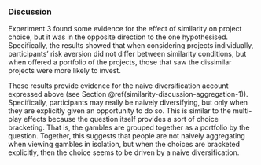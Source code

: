 ### Discussion

Experiment 3 found some evidence for the effect of similarity on project choice,
but it was in the opposite direction to the one hypothesised. Specifically, the
results showed that when considering projects individually, participants' risk
aversion did not differ between similarity conditions, but when offered a
portfolio of the projects, those that saw the dissimilar projects were more
likely to invest.

These results provide evidence for the naive diversification account expressed
above (see Section \@ref(similarity-discussion-aggregation-1)). Specifically,
participants may really be naively diversifying, but only when they are
explicitly given an opportunity to do so. This is similar to the multi-play
effects because the question itself provides a sort of choice bracketing. That
is, the gambles are grouped together as a portfolio by the question. Together,
this suggests that people are not naively aggregating when viewing gambles in
isolation, but when the choices are bracketed explicitly, then the choice seems
to be driven by a naive diversification.
